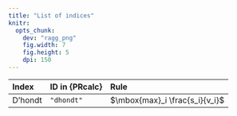 ```yaml
---
title: "List of indices"
knitr: 
  opts_chunk: 
    dev: "ragg_png"
    fig.width: 7
    fig.height: 5
    dpi: 150
---
```


|Index|ID in {PRcalc}|Rule|
|:---|:---|:---|
|D'hondt|`"dhondt"`|$\mbox{max}_i \frac{s_i}{v_i}$|
